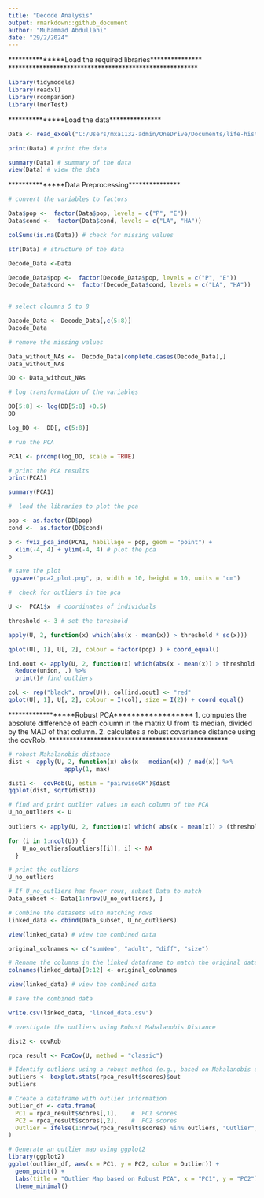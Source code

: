 ```yaml
---
title: "Decode Analysis"
output: rmarkdown::github_document
author: "Muhammad Abdullahi"
date: "29/2/2024"
---
```


***************Load the required libraries***************
*******************************************************


```r

library(tidymodels)
library(readxl)
library(rcompanion)
library(lmerTest)
```


***************Load the data***************

```r

Data <- read_excel("C:/Users/mxa1132-admin/OneDrive/Documents/life-history-traits-analysis/Decode_Analysis.xlsx") # load the data

```

```r
print(Data) # print the data
```

```r
summary(Data) # summary of the data
view(Data) # view the data

```

***************Data Preprocessing***************

```r
# convert the variables to factors

Data$pop <-  factor(Data$pop, levels = c("P", "E"))
Data$cond <-  factor(Data$cond, levels = c("LA", "HA"))

```


```r

colSums(is.na(Data)) # check for missing values

```

```r
str(Data) # structure of the data
```
```r
Decode_Data <-Data

```


```r
Decode_Data$pop <-  factor(Decode_Data$pop, levels = c("P", "E"))
Decode_Data$cond <-  factor(Decode_Data$cond, levels = c("LA", "HA"))
                           
```


```r
# select cloumns 5 to 8 

Dacode_Data <- Decode_Data[,c(5:8)]
Dacode_Data
```


```r
# remove the missing values

Data_without_NAs <-  Decode_Data[complete.cases(Decode_Data),]
Data_without_NAs

```
```r
DD <- Data_without_NAs


```




```r
# log transformation of the variables

DD[5:8] <- log(DD[5:8] +0.5)
DD
```
```r
log_DD <-  DD[, c(5:8)]

```

```r
# run the PCA

PCA1 <- prcomp(log_DD, scale = TRUE)
```

```r
# print the PCA results
print(PCA1)
```

```r
summary(PCA1)
```

```r
#  load the libraries to plot the pca

pop <- as.factor(DD$pop)
cond <-  as.factor(DD$cond)
```


```r
p <- fviz_pca_ind(PCA1, habillage = pop, geom = "point") +
  xlim(-4, 4) + ylim(-4, 4) # plot the pca
p
```


```r

# save the plot
 ggsave("pca2_plot.png", p, width = 10, height = 10, units = "cm")
```




```r
#  check for outliers in the pca

U <-  PCA1$x  # coordinates of individuals
```

```r
threshold <- 3 # set the threshold

apply(U, 2, function(x) which(abs(x - mean(x)) > threshold * sd(x)))
```


```r

qplot(U[, 1], U[, 2], colour = factor(pop) ) + coord_equal()
```

```r
ind.oout <- apply(U, 2, function(x) which(abs(x - mean(x)) > threshold * sd(x))) %>% 
  Reduce(union, .) %>%
  print()# find outliers

```

```r
col <- rep("black", nrow(U)); col[ind.oout] <- "red"
qplot(U[, 1], U[, 2], colour = I(col), size = I(2)) + coord_equal()

```
******************Robust PCA******************
1. computes the absolute difference of each column in the matrix U from its median, 
divided by the MAD of that column.
2. calculates a robust covariance distance using the covRob.
****************************************************

```r
# robust Mahalanobis distance
dist <- apply(U, 2, function(x) abs(x - median(x)) / mad(x)) %>%  
                apply(1, max) 

dist1 <-  covRob(U, estim = "pairwiseGK")$dist
qqplot(dist, sqrt(dist1))

```


```r
# find and print outlier values in each column of the PCA
U_no_outliers <- U
  
outliers <- apply(U, 2, function(x) which( abs(x - mean(x)) > (threshold * sd(x)) )) # find outliers

```





```r
for (i in 1:ncol(U)) {  
    U_no_outliers[outliers[[i]], i] <- NA 
  }
```


```r
# print the outliers  
U_no_outliers

```


```r
# If U_no_outliers has fewer rows, subset Data to match
Data_subset <- Data[1:nrow(U_no_outliers), ]

# Combine the datasets with matching rows
linked_data <- cbind(Data_subset, U_no_outliers)

```

```r


view(linked_data) # view the combined data

```


```r

original_colnames <- c("sumNeo", "adult", "diff", "size")
```


```r
# Rename the columns in the linked dataframe to match the original dataset
colnames(linked_data)[9:12] <- original_colnames

view(linked_data) # view the combined data

```

```r

# save the combined data

write.csv(linked_data, "linked_data.csv")

```

```r
# nvestigate the outliers using Robust Mahalanobis Distance

dist2 <- covRob

```



```r
rpca_result <- PcaCov(U, method = "classic")
```

```r

# Identify outliers using a robust method (e.g., based on Mahalanobis distance)
outliers <- boxplot.stats(rpca_result$scores)$out
outliers
```


```r

# Create a dataframe with outlier information
outlier_df <- data.frame(
  PC1 = rpca_result$scores[,1],    #  PC1 scores
  PC2 = rpca_result$scores[,2],    #  PC2 scores
  Outlier = ifelse(1:nrow(rpca_result$scores) %in% outliers, "Outlier", "Not Outlier")  #  Outlier status
)
```

```r

# Generate an outlier map using ggplot2
library(ggplot2)
ggplot(outlier_df, aes(x = PC1, y = PC2, color = Outlier)) +
  geom_point() +
  labs(title = "Outlier Map based on Robust PCA", x = "PC1", y = "PC2") +
  theme_minimal()

```

